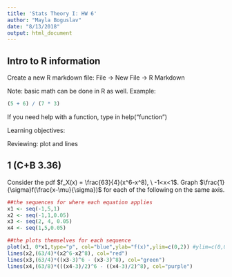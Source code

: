```yaml
---
title: 'Stats Theory I: HW 6'
author: "Mayla Boguslav"
date: "8/13/2018"
output: html_document
---
```


## Intro to R information
Create a new R markdown file: File -> New File -> R Markdown

Note: basic math can be done in R as well. Example:

```r
(5 + 6) / (7 * 3)
```
If you need help with a function, type in help("function")

Learning objectives: 

Reviewing: plot and lines

## 1 (C+B 3.36)
Consider the pdf $f_X(x) = \frac{63}{4}(x^6-x^8), \ -1<x<1$. Graph $\frac{1}{\sigma}f(\frac{x-\mu}{\sigma})$ for each of the following on the same axis.

```r
##the sequences for where each equation applies
x1 <- seq(-1,5,1)
x2 <- seq(-1,1,0.05)
x3 <- seq(2, 4, 0.05)
x4 <- seq(1,5,0.05)

##the plots themselves for each sequence
plot(x1, 0*x1,type="p", col="blue",ylab="f(x)",ylim=c(0,2)) #ylim=c(0,0.1)
lines(x2,(63/4)*(x2^6-x2^8), col="red")
lines(x3,(63/4)*((x3-3)^6 - (x3-3)^8), col="green")
lines(x4,(63/8)*(((x4-3)/2)^6 - ((x4-3)/2)^8), col="purple")
```

